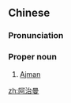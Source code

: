 ==Chinese==
{{zh-forms|gloss=-}}
{{wikipedia|lang=zh}}

===Pronunciation===
{{zh-pron
|m=Āzhìmàn
|cat=propn
}}

===Proper noun===
{{zh-proper noun}}

# [[Ajman]]

[[zh:阿治曼]]